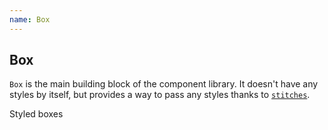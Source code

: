 ```yaml
---
name: Box
---
```



## Box

`Box` is the main building block of the component library. It doesn't have any styles by itself,
but provides a way to pass any styles thanks to [`stitches`](https://stitches.dev/).

<Playground>
  <Box display="grid" gridTemplate="100px / 100px 100px" gap="$4" aria-selected="false">
    <Box bc="$gray200" textAlign="center">
      Styled
    </Box>
    <Box bc="$indigo600" textAlign="center" color="white">
      boxes
    </Box>
  </Box>
</Playground>
